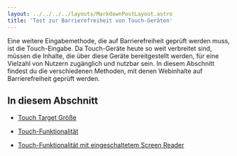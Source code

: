 ```yaml
---
layout: ../../../../layouts/MarkdownPostLayout.astro
title: 'Test zur Barrierefreiheit von Touch-Geräten'
---
```


Eine weitere Eingabemethode, die auf Barrierefreiheit geprüft werden muss, ist
die Touch-Eingabe. Da Touch-Geräte heute so weit verbreitet sind, müssen die
Inhalte, die über diese Geräte bereitgestellt werden, für eine Vielzahl von
Nutzern zugänglich und nutzbar sein. In diesem Abschnitt findest du die
verschiedenen Methoden, mit denen Webinhalte auf Barrierefreiheit geprüft werden.

## In diesem Abschnitt

- [Touch Target Größe](/tutorials/testing/basis-pruefroutine/touch-geraet/touch-target-groeße)

- [Touch-Funktionalität](/tutorials/testing/basis-pruefroutine/touch-geraet/touch-funktionalitaet)

- [Touch-Funktionalität mit eingeschaltetem Screen Reader](/tutorials/testing/basis-pruefroutine/touch-geraet/touch-mit-bildschirm-lesegeraet-an)
